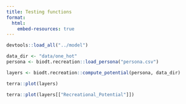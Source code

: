 ```yaml
---
title: Testing functions
format:
  html:
    embed-resources: true
---
```


```r
devtools::load_all("../model")
```

```r
data_dir <- "data/one_hot"
persona <- biodt.recreation::load_persona("persona.csv")

layers <- biodt.recreation::compute_potential(persona, data_dir)

terra::plot(layers)
```

```R
terra::plot(layers[["Recreational_Potential"]])
```